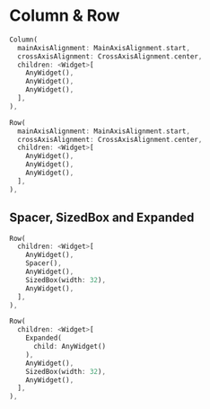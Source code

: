 # Column & Row

```dart
Column(
  mainAxisAlignment: MainAxisAlignment.start,
  crossAxisAlignment: CrossAxisAlignment.center,
  children: <Widget>[
    AnyWidget(),
    AnyWidget(),
    AnyWidget(),
  ],
),

Row(
  mainAxisAlignment: MainAxisAlignment.start,
  crossAxisAlignment: CrossAxisAlignment.center,
  children: <Widget>[
    AnyWidget(),
    AnyWidget(),
    AnyWidget(),
  ],
),
```


## Spacer, SizedBox and Expanded

```dart
Row(
  children: <Widget>[
    AnyWidget(),
    Spacer(),
    AnyWidget(),
    SizedBox(width: 32),
    AnyWidget(),
  ],
),

Row(
  children: <Widget>[
    Expanded(
      child: AnyWidget()
    ),
    AnyWidget(),
    SizedBox(width: 32),
    AnyWidget(),
  ],
),
```
